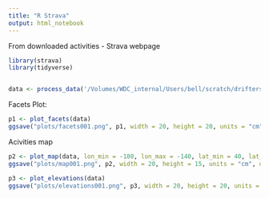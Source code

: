 ```yaml
---
title: "R Strava"
output: html_notebook
---
```


From downloaded activities - Strava webpage

```r
library(strava)
library(tidyverse)


data <- process_data('/Volumes/WDC_internal/Users/bell/scratch/drifters/2017/')


```

Facets Plot:
```r

p1 <- plot_facets(data)
ggsave("plots/facets001.png", p1, width = 20, height = 20, units = "cm")

```

Acivities map
```r

p2 <- plot_map(data, lon_min = -180, lon_max = -140, lat_min = 40, lat_max = 80)
ggsave("plots/map001.png", p2, width = 20, height = 15, units = "cm", dpi = 600)

```

```r
p3 <- plot_elevations(data)
ggsave("plots/elevations001.png", p3, width = 20, height = 20, units = "cm")

```
